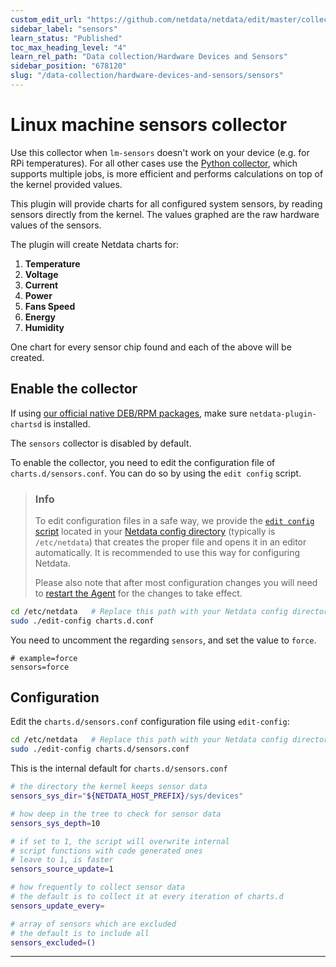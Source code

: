 ```yaml
---
custom_edit_url: "https://github.com/netdata/netdata/edit/master/collectors/charts.d.plugin/sensors/README.md"
sidebar_label: "sensors"
learn_status: "Published"
toc_max_heading_level: "4"
learn_rel_path: "Data collection/Hardware Devices and Sensors"
sidebar_position: "678120"
slug: "/data-collection/hardware-devices-and-sensors/sensors"
---
```

# Linux machine sensors collector

Use this collector when `lm-sensors` doesn't work on your device (e.g. for RPi temperatures).
For all other cases use the [Python collector](https://github.com/netdata/netdata/blob/master/collectors/python.d.plugin/sensors), which supports multiple
jobs, is more efficient and performs calculations on top of the kernel provided values.

This plugin will provide charts for all configured system sensors, by reading sensors directly from the kernel.
The values graphed are the raw hardware values of the sensors.

The plugin will create Netdata charts for:

1. **Temperature**
2. **Voltage**
3. **Current**
4. **Power**
5. **Fans Speed**
6. **Energy**
7. **Humidity**

One chart for every sensor chip found and each of the above will be created.

## Enable the collector

If using [our official native DEB/RPM packages](/docs/installing/native-linux-distribution-packages), make sure `netdata-plugin-chartsd` is installed.

The `sensors` collector is disabled by default.

To enable the collector, you need to edit the configuration file of `charts.d/sensors.conf`. You can do so by using the `edit config` script.

> ### Info
>
> To edit configuration files in a safe way, we provide the [`edit config` script](/docs/configuring/configuration#use-edit-config-to-edit-configuration-files) located in your [Netdata config directory](/docs/configuring/configuration#the-netdata-config-directory) (typically is `/etc/netdata`) that creates the proper file and opens it in an editor automatically.
> It is recommended to use this way for configuring Netdata.
>
> Please also note that after most configuration changes you will need to [restart the Agent](/docs/maintaining/starting-and-stopping-netdata-agents) for the changes to take effect.

```bash
cd /etc/netdata   # Replace this path with your Netdata config directory, if different
sudo ./edit-config charts.d.conf
```

You need to uncomment the regarding `sensors`, and set the value to `force`.

```shell
# example=force
sensors=force
```

## Configuration

Edit the `charts.d/sensors.conf` configuration file using `edit-config`:

```bash
cd /etc/netdata   # Replace this path with your Netdata config directory, if different
sudo ./edit-config charts.d/sensors.conf
```

This is the internal default for `charts.d/sensors.conf`

```sh
# the directory the kernel keeps sensor data
sensors_sys_dir="${NETDATA_HOST_PREFIX}/sys/devices"

# how deep in the tree to check for sensor data
sensors_sys_depth=10

# if set to 1, the script will overwrite internal
# script functions with code generated ones
# leave to 1, is faster
sensors_source_update=1

# how frequently to collect sensor data
# the default is to collect it at every iteration of charts.d
sensors_update_every=

# array of sensors which are excluded
# the default is to include all
sensors_excluded=()
```

---
